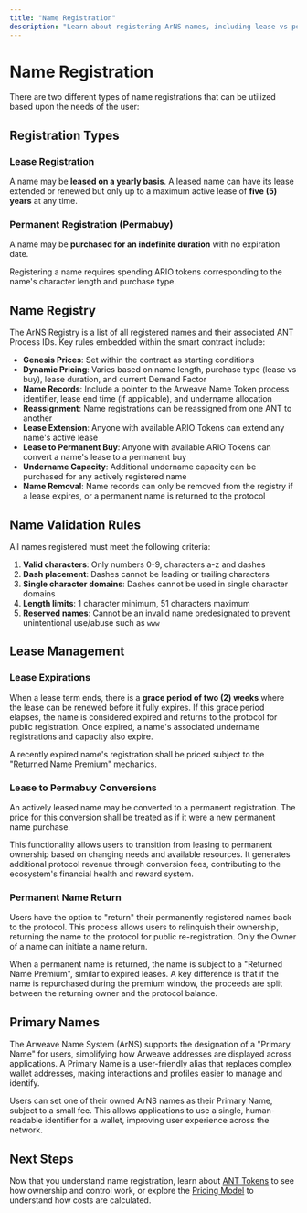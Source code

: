 ```yaml
---
title: "Name Registration"
description: "Learn about registering ArNS names, including lease vs permanent options, validation rules, and the registration process"
---
```


# Name Registration

There are two different types of name registrations that can be utilized based upon the needs of the user:

## Registration Types

### Lease Registration

A name may be **leased on a yearly basis**. A leased name can have its lease extended or renewed but only up to a maximum active lease of **five (5) years** at any time.

### Permanent Registration (Permabuy)

A name may be **purchased for an indefinite duration** with no expiration date.

Registering a name requires spending ARIO tokens corresponding to the name's character length and purchase type.

## Name Registry

The ArNS Registry is a list of all registered names and their associated ANT Process IDs. Key rules embedded within the smart contract include:

- **Genesis Prices**: Set within the contract as starting conditions
- **Dynamic Pricing**: Varies based on name length, purchase type (lease vs buy), lease duration, and current Demand Factor
- **Name Records**: Include a pointer to the Arweave Name Token process identifier, lease end time (if applicable), and undername allocation
- **Reassignment**: Name registrations can be reassigned from one ANT to another
- **Lease Extension**: Anyone with available ARIO Tokens can extend any name's active lease
- **Lease to Permanent Buy**: Anyone with available ARIO Tokens can convert a name's lease to a permanent buy
- **Undername Capacity**: Additional undername capacity can be purchased for any actively registered name
- **Name Removal**: Name records can only be removed from the registry if a lease expires, or a permanent name is returned to the protocol

## Name Validation Rules

All names registered must meet the following criteria:

1. **Valid characters**: Only numbers 0-9, characters a-z and dashes
2. **Dash placement**: Dashes cannot be leading or trailing characters
3. **Single character domains**: Dashes cannot be used in single character domains
4. **Length limits**: 1 character minimum, 51 characters maximum
5. **Reserved names**: Cannot be an invalid name predesignated to prevent unintentional use/abuse such as `www`

## Lease Management

### Lease Expirations

When a lease term ends, there is a **grace period of two (2) weeks** where the lease can be renewed before it fully expires. If this grace period elapses, the name is considered expired and returns to the protocol for public registration. Once expired, a name's associated undername registrations and capacity also expire.

A recently expired name's registration shall be priced subject to the "Returned Name Premium" mechanics.

### Lease to Permabuy Conversions

An actively leased name may be converted to a permanent registration. The price for this conversion shall be treated as if it were a new permanent name purchase.

This functionality allows users to transition from leasing to permanent ownership based on changing needs and available resources. It generates additional protocol revenue through conversion fees, contributing to the ecosystem's financial health and reward system.

### Permanent Name Return

Users have the option to "return" their permanently registered names back to the protocol. This process allows users to relinquish their ownership, returning the name to the protocol for public re-registration. Only the Owner of a name can initiate a name return.

When a permanent name is returned, the name is subject to a "Returned Name Premium", similar to expired leases. A key difference is that if the name is repurchased during the premium window, the proceeds are split between the returning owner and the protocol balance.

## Primary Names

The Arweave Name System (ArNS) supports the designation of a "Primary Name" for users, simplifying how Arweave addresses are displayed across applications. A Primary Name is a user-friendly alias that replaces complex wallet addresses, making interactions and profiles easier to manage and identify.

Users can set one of their owned ArNS names as their Primary Name, subject to a small fee. This allows applications to use a single, human-readable identifier for a wallet, improving user experience across the network.

## Next Steps

Now that you understand name registration, learn about [ANT Tokens](/learn/arns/ant-tokens) to see how ownership and control work, or explore the [Pricing Model](/learn/arns/pricing-model) to understand how costs are calculated.

